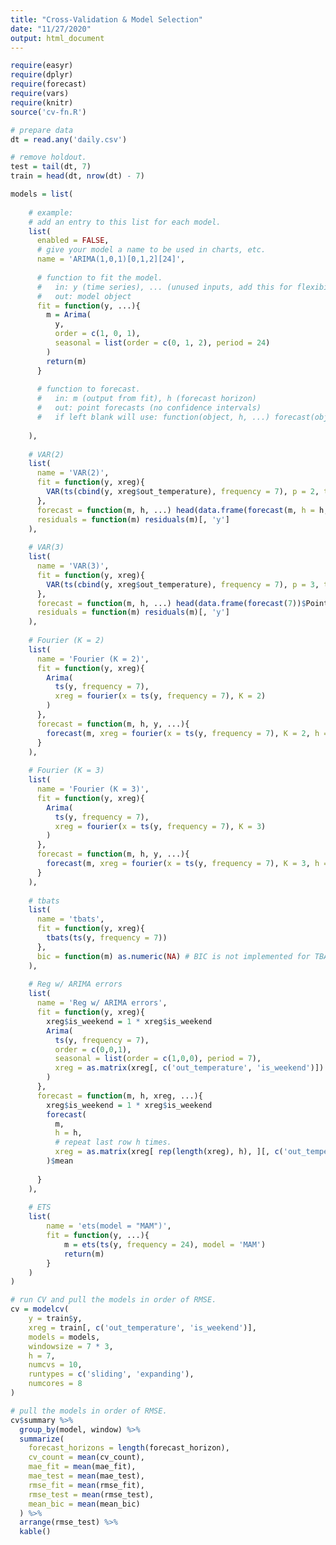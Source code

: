 ---
title: "Cross-Validation & Model Selection"
date: "11/27/2020"
output: html_document
---

```{r, message=FALSE}
require(easyr)
require(dplyr)
require(forecast)
require(vars)
require(knitr)
source('cv-fn.R')
```

```{r}
# prepare data
dt = read.any('daily.csv')

# remove holdout.
test = tail(dt, 7)
train = head(dt, nrow(dt) - 7)
```

```{r}
models = list(
    
    # example:
    # add an entry to this list for each model.
    list(
      enabled = FALSE,
      # give your model a name to be used in charts, etc.
      name = 'ARIMA(1,0,1)[0,1,2][24]',
      
      # function to fit the model. 
      #   in: y (time series), ... (unused inputs, add this for flexibility)
      #   out: model object
      fit = function(y, ...){
        m = Arima(
          y,
          order = c(1, 0, 1),
          seasonal = list(order = c(0, 1, 2), period = 24)
        )
        return(m)
      }
      
      # function to forecast.
      #   in: m (output from fit), h (forecast horizon)
      #   out: point forecasts (no confidence intervals)
      #   if left blank will use: function(object, h, ...) forecast(object, h)$mean
      
    ),
  
    # VAR(2)
    list(
      name = 'VAR(2)',
      fit = function(y, xreg){
        VAR(ts(cbind(y, xreg$out_temperature), frequency = 7), p = 2, type = "both", season = 7)
      },
      forecast = function(m, h, ...) head(data.frame(forecast(m, h = h, frequency = 7))$Point.Forecast, h),
      residuals = function(m) residuals(m)[, 'y']
    ),
    
    # VAR(3)
    list(
      name = 'VAR(3)',
      fit = function(y, xreg){
        VAR(ts(cbind(y, xreg$out_temperature), frequency = 7), p = 3, type = "both", season = 7)
      },
      forecast = function(m, h, ...) head(data.frame(forecast(7))$Point.Forecast, h),
      residuals = function(m) residuals(m)[, 'y']
    ),
    
    # Fourier (K = 2)
    list(
      name = 'Fourier (K = 2)',
      fit = function(y, xreg){
        Arima(          
          ts(y, frequency = 7),
          xreg = fourier(x = ts(y, frequency = 7), K = 2)
        )
      },
      forecast = function(m, h, y, ...){
        forecast(m, xreg = fourier(x = ts(y, frequency = 7), K = 2, h = h))$mean
      }
    ),
    
    # Fourier (K = 3)
    list(
      name = 'Fourier (K = 3)',
      fit = function(y, xreg){
        Arima(          
          ts(y, frequency = 7),
          xreg = fourier(x = ts(y, frequency = 7), K = 3)
        )
      },
      forecast = function(m, h, y, ...){
        forecast(m, xreg = fourier(x = ts(y, frequency = 7), K = 3, h = h))$mean
      }
    ),
    
    # tbats
    list(
      name = 'tbats',
      fit = function(y, xreg){
        tbats(ts(y, frequency = 7))
      },
      bic = function(m) as.numeric(NA) # BIC is not implemented for TBATS
    ),
    
    # Reg w/ ARIMA errors
    list(
      name = 'Reg w/ ARIMA errors',
      fit = function(y, xreg){
        xreg$is_weekend = 1 * xreg$is_weekend
        Arima(
          ts(y, frequency = 7),
          order = c(0,0,1),
          seasonal = list(order = c(1,0,0), period = 7),
          xreg = as.matrix(xreg[, c('out_temperature', 'is_weekend')])
        )
      },
      forecast = function(m, h, xreg, ...){
        xreg$is_weekend = 1 * xreg$is_weekend
        forecast(
          m, 
          h = h, 
          # repeat last row h times.
          xreg = as.matrix(xreg[ rep(length(xreg), h), ][, c('out_temperature', 'is_weekend')])
        )$mean
        
      }
    ),
    
    # ETS
    list(
        name = 'ets(model = "MAM")',
        fit = function(y, ...){
            m = ets(ts(y, frequency = 24), model = 'MAM')
            return(m)
        }
    )
)
```

```{r}
# run CV and pull the models in order of RMSE.
cv = modelcv(
    y = train$y,
    xreg = train[, c('out_temperature', 'is_weekend')],
    models = models,
    windowsize = 7 * 3,
    h = 7,
    numcvs = 10,
    runtypes = c('sliding', 'expanding'),
    numcores = 8
)
```

```{r}
# pull the models in order of RMSE.
cv$summary %>%
  group_by(model, window) %>% 
  summarize(
    forecast_horizons = length(forecast_horizon),
    cv_count = mean(cv_count),
    mae_fit = mean(mae_fit), 
    mae_test = mean(mae_test), 
    rmse_fit = mean(rmse_fit), 
    rmse_test = mean(rmse_test), 
    mean_bic = mean(mean_bic)
  ) %>%
  arrange(rmse_test) %>%
  kable()
```